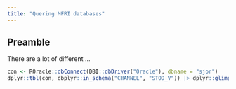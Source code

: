 ```yaml
---
title: "Quering MFRI databases"
---
```


## Preamble

There are a lot of different ...

```r
con <- ROracle::dbConnect(DBI::dbDriver("Oracle"), dbname = "sjor")
dplyr::tbl(con, dbplyr::in_schema("CHANNEL", "STOD_V")) |> dplyr::glimpse()
```



